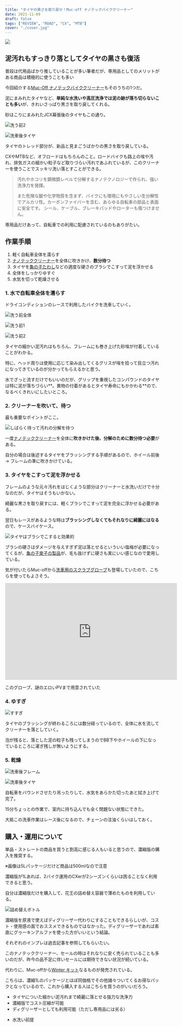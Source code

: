 ```yaml
---
title: "タイヤの黒さを取り戻せ！Muc-off ナノテックバイククリーナー"
date: 2021-11-09
draft: false
tags: ["REVIEW", "ROAD", "CX", "MTB"]
cover: "./cover.jpg"
---
```


![ ](./eyecatch.jpg)

## 泥汚れもすっきり落としてタイヤの黒さも復活

普段は代用品ばかり推していることが多い筆者だが、専用品としてのメリットがある商品は積極的に使うことも多い

今回紹介する[Muc-Off ナノテックバイククリーナー](https://amzn.to/3GZvYpO)もそのうちの1つだ。

<LinkCard url="https://www.amazon.co.jp/gp/product/B07T1YW9BW/" isAmazonLink />

泥にまみれたタイヤなど、**単純な水洗いや高圧洗浄では泥の跡が落ち切らないことも多い**が、きれいさっぱり黒さを取り戻してくれる。

砂ほこりにまみれたJCX幕張後のタイヤもこの通り。

![洗う前2](./before_tyre.jpg)

![洗車後タイヤ](./after_tyre.jpg)

タイヤのトレッド部分が、新品と見まごうばかりの黒さを取り戻している。

CXやMTBなど、オフロードはもちろんのこと。ロードバイクも路上の埃や汚れ、排気ガスの細かい粒子など取りづらい汚れであふれているが、このクリーナーを使うことでスッキリ洗い落とすことができる。

> 汚れやホコリを顕微鏡レベルで分解するナノテクノロジーで作られ、強い洗浄力を発揮。
>
> また危険な酸や化学物質を含まず、バイクにも環境にもやさしい生分解性でアルカリ性。カーボンファイバーを含む、あらゆる自転車の部品と表面に安全です。 シール、ケーブル、ブレーキパッドやローターも傷つけません。

専用品だけあって、自転車での利用に配慮されているのもありがたい。

## 作業手順

1. 軽く自転車全体を濡らす
2. [ナノテッククリーナー](https://amzn.to/3GZvYpO)を全体に吹きかけ、**数分待つ**
3. タイヤを[亀の子たわし](https://amzn.to/30aQ93B)などの適度な硬さのブラシでこすって泥を浮かせる
4. 全体をしっかりゆすぐ
5. 水気を切って乾燥させる

### 1. 水で自転車全体を濡らす

ドライコンディションのレースで利用したバイクを洗車していく。

![洗う前全体](./before.jpg)

![洗う前1](./before_front.jpg)

![洗う前2](./before_tyre.jpg)

タイヤの細かい泥汚れはもちろん、フレームにも巻き上げた砂埃が付着していることがわかる。

特に、ヘッド周りは使用に応じて染み出してくるグリスが埃を拾って目立つ汚れになってきているのが分かってもらえるかと思う。

水でざっと流すだけでもいいのだが、グリップを重視したコンパウンドのタイヤは特に泥が落ちづらい**。異物の付着があるとタイヤ寿命にもかかわる**ので、なるべくきれいにしたいところ。

### 2. クリーナーを吹いて、待つ

最も重要なポイントがここ。

![しばらく待って汚れの分解を待つ](./soap.jpg)

一度[ナノテッククリーナー](https://amzn.to/3GZvYpO)を全体に**吹きかけた後、分解のために数分待つ必要**がある。

自分の場合は後述するタイヤをブラッシングする手順があるので、ホイール前後 → フレームの準に吹きかけている。

### 3. タイヤをこすって泥を浮かせる

フレームのような元々汚れをはじくような部分はクリーナーと水洗いだけで十分なのだが、タイヤはそうもいかない。

綺麗な黒さを取り戻すには、軽くブラシでこすって泥を完全に浮かせる必要がある。

翌日もレースがあるような時は**ブラッシングしなくてもそれなりに綺麗にはなる**ので、ケースバイケース。

![タイヤはブラシでこすると効果的](./brush_tyre.jpg)

ブラシの硬さはダメージを与えすぎず泥は落とせるといういい塩梅が必要になってくるが、[亀の子束子の製品](https://amzn.to/3H1mEBS)が、毛も抜けずに硬さも実にいい感じなので愛用している。

<LinkCard url="https://www.amazon.co.jp/gp/product/B01LZ4WFNF/" isAmazonLink />

気が付いたらMuc-offから[洗車用のスクラブグローブ](https://amzn.to/3c6tZSB)も登場していたので、こちらを使ってもよさそう。

<LinkCard url="https://www.amazon.co.jp/gp/product/B09KL22CKH/" isAmazonLink />

<iframe
  width="560"
  height="315"
  src="https://www.youtube.com/embed/fEcIikdl6yE"
  title="YouTube video player"
  frameborder="0"
  allow="accelerometer; autoplay; clipboard-write; encrypted-media; gyroscope; picture-in-picture"
  allowfullscreen
></iframe>

このグローブ、謎のエロいPVまで用意されていた

### 4. ゆすぎ

![すすぎ](./susugi.jpg)

タイヤのブラッシングが終わるころには数分経っているので、全体に水を流してクリーナーを落としていく。

泡が残ると、落とした泥の粒子も残ってしまうのでBB下やホイールの下になっているところに濯ぎ残しが無いようにする。

### 5. 乾燥

![洗車後フレーム](./after_frame.jpg)

![洗車後タイヤ](./after_tyre.jpg)

自転車をバウンドさせたり吊ったりして、水気をあらかた切ったあと拭き上げて完了。

15分ちょっとの作業で、室内に持ち込んでも全く問題ない状態にできた。

大抵この洗車作業はレース後になるので、チェーンの注油くらいはしておく。

## 購入・運用について

単品・ストレートの商品を買うと割高に感じる人もいると思うので、濃縮版の購入を推奨する。

<LinkCard url="https://www.amazon.co.jp/gp/product/B07T22FKHB/" isAmazonLink />

※画像は5Lパッケージだけど商品は500mlなので注意

<LinkCard url="https://www.wiggle.jp/muc-off-%E6%BF%83%E7%B8%AE%E3%83%90%E3%82%A4%E3%82%AF%E3%82%AF%E3%83%AA%E3%83%BC%E3%83%8A%E3%83%BC-1l-" />

濃縮版が1Lあれば、2バイク運用のCXerが2シーズンくらいは困ることなく利用できると思う。

自分は濃縮版だけを購入して、花王の詰め替え容器で薄めたものを利用している。

![詰め替えボトル](./bottle.jpg)

<LinkCard url="https://www.amazon.co.jp/gp/product/B0091FWSUA/" isAmazonLink />

濃縮版を原液で使えばディグリーザー代わりにすることもできるらしいが、コスト・使用感の面でおススメできるものではなかった。ディグリーザーであれば素直にグゥーキンアルファを使った方がいいという結論。

それぞれのインプレは過去記事を参照してもらいたい。

<LinkCard url="https://blog.gensobunya.net/post/2020/03/nanotech_degrease/" />

<LinkCard url="https://blog.gensobunya.net/post/2020/03/ghakinalpha/" />

このナノテッククリーナー、セールの時はそれなりに安く売られていることも多いのだが、昨今の品不足に伴いセールには期待できない状況が続いている。

代わりに、Muc-offから[Winter キット](https://www.wiggle.jp/muc-off-%E3%82%A6%E3%82%A3%E3%83%B3%E3%82%BF%E3%83%BC%E3%82%A8%E3%83%83%E3%82%BB%E3%83%B3%E3%82%B7%E3%83%A3%E3%83%AB%E3%82%AD%E3%83%83%E3%83%88)なるものが発売されている。

こちらは、濃縮1Lのパッケージとほぼ同価格でその他諸々ついてくるお得なパックとなっているので、これから購入する人はこちらを買うのがいいだろう。

<PositiveBox>

- タイヤについた細かい泥汚れまで綺麗に落とせる強力な洗浄力
- 濃縮版でコスト圧縮が可能
- ディグリーザーとしても利用可能（ただし専用品には劣る）

</PositiveBox>

<NegativeBox>

- 水洗い前提

</NegativeBox>

<LinkCard url="https://www.wiggle.jp/muc-off-%E3%82%A6%E3%82%A3%E3%83%B3%E3%82%BF%E3%83%BC%E3%82%A8%E3%83%83%E3%82%BB%E3%83%B3%E3%82%B7%E3%83%A3%E3%83%AB%E3%82%AD%E3%83%83%E3%83%88" />
